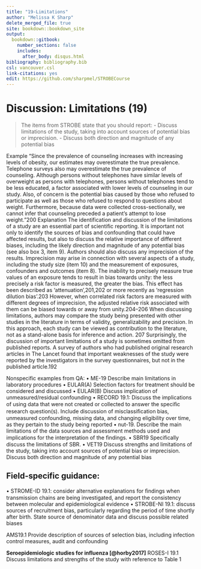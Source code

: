 ---
title: "19-Limitations"
author: "Melissa K Sharp"
delete_merged_file: true
site: bookdown::bookdown_site
output:
  bookdown::gitbook:
    number_sections: false 
    includes: 
      after_body: disqus.html
bibliography: bibliography.bib
csl: vancouver.csl
link-citations: yes
edit: https://github.com/sharpmel/STROBECourse
---

# Discussion: Limitations (19)
> The items from STROBE state that you should report: 
-	Discuss limitations of the study, taking into account sources of potential bias or imprecision.
-	Discuss both direction and magnitude of any potential bias

Example
“Since the prevalence of counseling increases with increasing levels of obesity, our estimates may overestimate the true prevalence. Telephone surveys also may overestimate the true prevalence of counseling. Although persons without telephones have similar levels of overweight as persons with telephones, persons without telephones tend to be less educated, a factor associated with lower levels of counseling in our study. Also, of concern is the potential bias caused by those who refused to participate as well as those who refused to respond to questions about weight. Furthermore, because data were collected cross-sectionally, we cannot infer that counseling preceded a patient’s attempt to lose weight.”200
Explanation
The identification and discussion of the limitations of a study are an essential part of scientific reporting. It is important
not only to identify the sources of bias and confounding that could have affected results, but also to discuss the
relative importance of different biases, including the likely direction and magnitude of any potential bias (see also box 3,
item 9).
Authors should also discuss any imprecision of the results. Imprecision may arise in connection with several aspects of a study, including the study size (item 10) and the measurement of exposures, confounders and outcomes (item 8). The inability to precisely measure true values of an exposure tends to result in bias towards unity: the less precisely a risk factor is measured, the greater the bias. This effect has been described as ‘attenuation’,201,202 or more recently as ‘regression dilution bias’.203 However, when correlated risk factors are measured with different degrees of imprecision, the adjusted relative risk associated with them can be biased towards or away from unity.204–206
When discussing limitations, authors may compare the
study being presented with other studies in the literature in
terms of validity, generalizability and precision. In this approach,
each study can be viewed as contribution to the
literature, not as a stand-alone basis for inference and action.
207 Surprisingly, the discussion of important limitations
of a study is sometimes omitted from published reports. A
survey of authors who had published original research articles
in The Lancet found that important weaknesses of the study
were reported by the investigators in the survey questionnaires,
but not in the published article.192

Nonspecific examples from QA: 
•	ME-19 Describe main limitations in laboratory procedures
•	EULAR(A) Selection factors for treatment should be considered and discussed 
•	EULAR(B) Discuss implication of unmeasured/residual confounding
•	RECORD 19.1: Discuss the implications of using data that were not created or collected to answer the speciﬁc research question(s). Include discussion of misclassiﬁcation bias, unmeasured confounding, missing data, and changing eligibility over time, as they pertain to the study being reported
•	nut-19. Describe the main limitations of the data sources and assessment methods used and implications for the interpretation of the ﬁndings.
•	SBR19 Specifically discuss the limitations of SBR.
•	VET19 Discuss strengths and limitations of the study, taking into account sources of potential bias or imprecision. Discuss both direction and magnitude of any potential bias




<h2> Field-specific guidance:</h2>
•	STROME-ID 19.1: consider alternative explanations for ﬁndings when transmission chains are being investigated, and report the consistency between molecular and epidemiological evidence 
•	STROBE-NI 19.1: discuss sources of recruitment bias, particularly regarding the period of time shortly after birth. State source of denominator data and discuss possible related biases

AMS19.1 Provide description of sources of selection bias, including infection control measures, audit and confounding

**Seroepidemiologic studies for influenza [@horby2017]**
ROSES-I 19.1 Discuss limitations and strengths of the study with reference to Table 1

